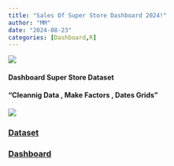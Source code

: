 ```yaml
---
title: "Sales Of Super Store Dashboard 2024!"
author: "MM"
date: "2024-08-23"
categories: [Dashboard,R]
---
```


![](ss.jpg)

#### Dashboard Super Store Dataset

#### "Cleannig Data , Make Factors , Dates Grids "

![](tbl.png)

### [Dataset](https://www.kaggle.com/datasets/vivek468/superstore-dataset-final){target="_blank"}

### [Dashboard](https://afaaqitc.github.io/super_store/){target="\"_blank"}
